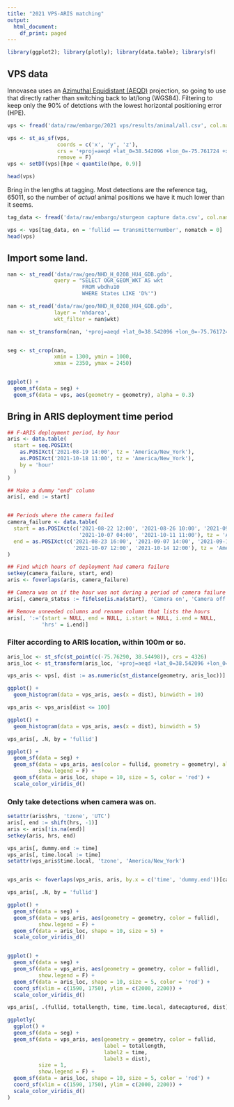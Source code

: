 ```yaml
---
title: "2021 VPS-ARIS matching"
output:
  html_document:
    df_print: paged
---
```


```r
library(ggplot2); library(plotly); library(data.table); library(sf)
```

## VPS data

Innovasea uses an [Azimuthal Equidistant (AEQD)](https://proj.org/operations/projections/aeqd.html) projection, so going to use that directly rather than switching back to lat/long (WGS84). Filtering to keep only the 90% of detctions with the lowest horizontal positioning error (HPE).

```r
vps <- fread('data/raw/embargo/2021 vps/results/animal/all.csv', col.names = tolower)

vps <- st_as_sf(vps,
                coords = c('x', 'y', 'z'),
                crs = '+proj=aeqd +lat_0=38.542096 +lon_0=-75.761724 +x_0=1800 +y_0=1800',
                remove = F)
vps <- setDT(vps)[hpe < quantile(hpe, 0.9)]

head(vps)
```

Bring in the lengths at tagging. Most detections are the reference tag, 65011, so the number of *actual* animal positions we have it much lower than it seems.

```r
tag_data <- fread('data/raw/embargo/sturgeon capture data.csv', col.names = tolower)

vps <- vps[tag_data, on = 'fullid == transmitternumber', nomatch = 0]
head(vps)
```




## Import some land.

```r
nan <- st_read('data/raw/geo/NHD_H_0208_HU4_GDB.gdb',
               query = "SELECT OGR_GEOM_WKT AS wkt
                        FROM wbdhu10
                        WHERE States LIKE 'D%'")

nan <- st_read('data/raw/geo/NHD_H_0208_HU4_GDB.gdb',
               layer = 'nhdarea',
               wkt_filter = nan$wkt)

nan <- st_transform(nan, '+proj=aeqd +lat_0=38.542096 +lon_0=-75.761724 +x_0=1800 +y_0=1800')


seg <- st_crop(nan,
               xmin = 1300, ymin = 1000,
               xmax = 2350, ymax = 2450)


ggplot() +
  geom_sf(data = seg) +
  geom_sf(data = vps, aes(geometry = geometry), alpha = 0.3)
```

## Bring in ARIS deployment time period

```r
## F-ARIS deployment period, by hour
aris <- data.table(
  start = seq.POSIXt(
    as.POSIXct('2021-08-19 14:00', tz = 'America/New_York'),
    as.POSIXct('2021-10-18 11:00', tz = 'America/New_York'),
    by = 'hour'
  )
)

## Make a dummy "end" column
aris[, end := start]


## Periods where the camera failed
camera_failure <- data.table(
  start = as.POSIXct(c('2021-08-22 12:00', '2021-08-26 10:00', '2021-09-07 18:00',
                       '2021-10-07 04:00', '2021-10-11 11:00'), tz = 'America/New_York'),
  end = as.POSIXct(c('2021-08-23 16:00', '2021-09-07 14:00', '2021-09-16 13:00',
                     '2021-10-07 12:00', '2021-10-14 12:00'), tz = 'America/New_York')
)

## Find which hours of deployment had camera failure
setkey(camera_failure, start, end)
aris <- foverlaps(aris, camera_failure)

## Camera was on if the hour was not during a period of camera failure (i.e., ==NA)
aris[, camera_status := fifelse(is.na(start), 'Camera on', 'Camera off')]

## Remove unneeded columns and rename column that lists the hours
aris[, ':='(start = NULL, end = NULL, i.start = NULL, i.end = NULL,
           'hrs' = i.end)]
```


### Filter according to ARIS location, within 100m or so.

```r
aris_loc <- st_sfc(st_point(c(-75.76290, 38.54498)), crs = 4326)
aris_loc <- st_transform(aris_loc, '+proj=aeqd +lat_0=38.542096 +lon_0=-75.761724 +x_0=1800 +y_0=1800')

vps_aris <- vps[, dist := as.numeric(st_distance(geometry, aris_loc))]

ggplot() +
  geom_histogram(data = vps_aris, aes(x = dist), binwidth = 10)

vps_aris <- vps_aris[dist <= 100]

ggplot() +
  geom_histogram(data = vps_aris, aes(x = dist), binwidth = 5)

vps_aris[, .N, by = 'fullid']

ggplot() +
  geom_sf(data = seg) +
  geom_sf(data = vps_aris, aes(color = fullid, geometry = geometry), alpha = 0.3,
          show.legend = F) +
  geom_sf(data = aris_loc, shape = 10, size = 5, color = 'red') +
  scale_color_viridis_d()
```

### Only take detections when camera was on.

```r
setattr(aris$hrs, 'tzone', 'UTC')
aris[, end := shift(hrs, -1)]
aris <- aris[!is.na(end)]
setkey(aris, hrs, end)

vps_aris[, dummy.end := time]
vps_aris[, time.local := time]
setattr(vps_aris$time.local, 'tzone', 'America/New_York')


vps_aris <- foverlaps(vps_aris, aris, by.x = c('time', 'dummy.end'))[camera_status == 'Camera on']

vps_aris[, .N, by = 'fullid']

ggplot() +
  geom_sf(data = seg) +
  geom_sf(data = vps_aris, aes(geometry = geometry, color = fullid),
          show.legend = F) +
  geom_sf(data = aris_loc, shape = 10, size = 5) +
  scale_color_viridis_d()


ggplot() +
  geom_sf(data = seg) +
  geom_sf(data = vps_aris, aes(geometry = geometry, color = fullid),
          show.legend = F) +
  geom_sf(data = aris_loc, shape = 10, size = 5, color = 'red') +
  coord_sf(xlim = c(1590, 1750), ylim = c(2000, 2200)) +
  scale_color_viridis_d()
```




```r
vps_aris[, .(fullid, totallength, time, time.local, datecaptured, dist)]

ggplotly(
  ggplot() +
  geom_sf(data = seg) +
  geom_sf(data = vps_aris, aes(geometry = geometry, color = fullid,
                               label = totallength,
                               label2 = time,
                               label3 = dist),
          size = 1,
          show.legend = F) +
  geom_sf(data = aris_loc, shape = 10, size = 5, color = 'red') +
  coord_sf(xlim = c(1590, 1750), ylim = c(2000, 2200)) +
  scale_color_viridis_d()
)

```

